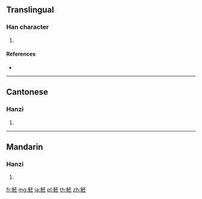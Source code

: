 {{character info/new}}
==Translingual==

===Han character===
{{Han char|rn=195|rad=魚|as=05|sn=16|four=21319|canj=NFMFM}}

# {{defn|Han|sort=魚05}}

====References====
* {{Han ref|kx=1467.100|dkj=46037|dj=2000.220|hdz=74680.080|uh=9B7E|ud=39806|bh=EC77|bd=60535}}

----

==Cantonese==

===Hanzi===
{{yue-hanzi|jyut=[[pei1]], [[pei4]]|y=pei1, pei4}}

# {{defn|lang=yue|sort=魚05}}

----

==Mandarin==

===Hanzi===
{{cmn-hanzi|pin=[[pí]] ([[pi2]])|wg=p'i<sup>2</sup>}}

# {{defn|lang=cmn|sort=魚05}}

[[fr:魾]]
[[mg:魾]]
[[ja:魾]]
[[pl:魾]]
[[th:魾]]
[[zh:魾]]